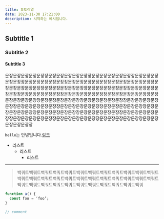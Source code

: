 ```yaml
---
title: 튜토리얼
date: 2023-11-30 17:21:00
description: 시작하는 예시입니다.
---
```


## Subtitle 1

### Subtitle 2

#### Subtitle 3

문장문장문장문장문장장문장문장문장문장문장장문장문장문장문장문장장문장문장문장문장문장장문장문장문장문장문장장문장문장문장문장문장장문장문장문장문장문장장문장문장문장문장문장장문장문장문장문장문장장문장문장문장문장문장장문장문장문장문장문장장문장문장문장문장문장장문장문장문장문장문장장문장문장문장문장문장장문장문장문장문장문장장문장문장문장문장문장장문장문장문장문장문장장문장문장문장문장문장장문장문장문장문장문장장문장문장문장문장문장장문장문장문장문장문장장문장문장문장문장문장장문장문장문장문장문장장문장문장문장문장문장장문장문장문장문장문장장문장문장문장문장문장장문장문장문장문장문장장문장문장문장문장문장장문장문장문장문장문장장

`hello`는 안녕입니다.[링크](https://https://github.com/kkole3897)

- 리스트
  - 리스트
    - 리스트

---

> 백쿼트백쿼트백쿼트백쿼트백쿼트백쿼트백쿼트백쿼트백쿼트백쿼트백쿼트백쿼트백쿼트백쿼트백쿼트백쿼트백쿼트백쿼트백쿼트백쿼트백쿼트백쿼트백쿼트백쿼트백쿼트백쿼트백쿼트백쿼트백쿼트백쿼트백쿼트백쿼트백쿼트백쿼트백쿼

```ts
function a() {
  const foo = ‘foo’;
}

// comment
```
